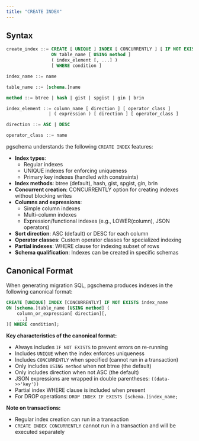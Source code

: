 ```yaml
---
title: "CREATE INDEX"
---
```


## Syntax

```sql
create_index ::= CREATE [ UNIQUE ] INDEX [ CONCURRENTLY ] [ IF NOT EXISTS ] index_name
                 ON table_name [ USING method ]
                 ( index_element [, ...] )
                 [ WHERE condition ]

index_name ::= name

table_name ::= [schema.]name

method ::= btree | hash | gist | spgist | gin | brin

index_element ::= column_name [ direction ] [ operator_class ]
                | ( expression ) [ direction ] [ operator_class ]

direction ::= ASC | DESC

operator_class ::= name
```

pgschema understands the following `CREATE INDEX` features:

- **Index types**: 
  - Regular indexes
  - UNIQUE indexes for enforcing uniqueness
  - Primary key indexes (handled with constraints)
- **Index methods**: btree (default), hash, gist, spgist, gin, brin
- **Concurrent creation**: CONCURRENTLY option for creating indexes without blocking writes
- **Columns and expressions**: 
  - Simple column indexes
  - Multi-column indexes
  - Expression/functional indexes (e.g., LOWER(column), JSON operators)
- **Sort direction**: ASC (default) or DESC for each column
- **Operator classes**: Custom operator classes for specialized indexing
- **Partial indexes**: WHERE clause for indexing subset of rows
- **Schema qualification**: Indexes can be created in specific schemas

## Canonical Format

When generating migration SQL, pgschema produces indexes in the following canonical format:

```sql
CREATE [UNIQUE] INDEX [CONCURRENTLY] IF NOT EXISTS index_name 
ON [schema.]table_name [USING method] (
    column_or_expression[ direction][,
    ...]
)[ WHERE condition];
```

**Key characteristics of the canonical format:**

- Always includes `IF NOT EXISTS` to prevent errors on re-running
- Includes `UNIQUE` when the index enforces uniqueness
- Includes `CONCURRENTLY` when specified (cannot run in a transaction)
- Only includes `USING method` when not btree (the default)
- Only includes direction when not ASC (the default)
- JSON expressions are wrapped in double parentheses: `((data->>'key'))`
- Partial index WHERE clause is included when present
- For DROP operations: `DROP INDEX IF EXISTS [schema.]index_name;`

**Note on transactions:**
- Regular index creation can run in a transaction
- `CREATE INDEX CONCURRENTLY` cannot run in a transaction and will be executed separately